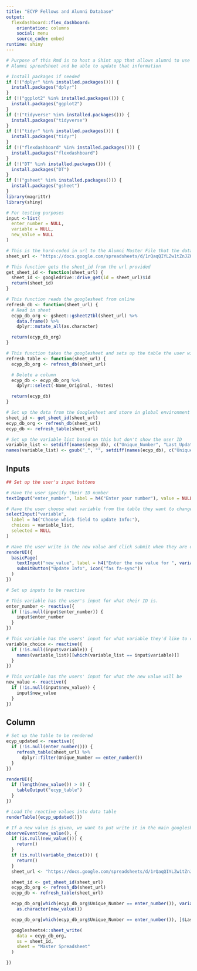 ```yaml
---
title: "ECYP Fellows and Alumni Database"
output:
  flexdashboard::flex_dashboard:
    orientation: columns
    social: menu
    source_code: embed
runtime: shiny
---
```


```r
# Purpose of this Rmd is to host a Shint app that allows alumni to use their unique ID to access their information in the
# Alumni spreadsheet and be able to update that information
```

```r
# Install packages if needed
if (!("dplyr" %in% installed.packages())) {
  install.packages("dplyr")
}
if (!("ggplot2" %in% installed.packages())) {
  install.packages("ggplot2")
}
if (!("tidyverse" %in% installed.packages())) {
  install.packages("tidyverse")
}
if (!("tidyr" %in% installed.packages())) {
  install.packages("tidyr")
}
if (!("flexdashboard" %in% installed.packages())) {
  install.packages("flexdashboard")
}
if (!("DT" %in% installed.packages())) {
  install.packages("DT")
}
if (!("gsheet" %in% installed.packages())) {
  install.packages("gsheet")
}
library(magrittr)
library(shiny)
```

```r
# For testing purposes
input <-list(
  enter_number = NULL,
  variable = NULL,
  new_value = NULL
)
```

```r
# This is the hard-coded in url to the Alumni Master File that the data is kept in.
sheet_url <- "https://docs.google.com/spreadsheets/d/1rQaqQIYLZw1tZnJZQHMNhTf0-zDRH2zWzA6Eo0giP80/edit#gid=1665986408"

# This function gets the sheet_id from the url provided
get_sheet_id <- function(sheet_url) {
  sheet_id <- googledrive::drive_get(id = sheet_url)$id
  return(sheet_id)
}

# This function reads the googlesheet from online 
refresh_db <- function(sheet_url) {
  # Read in sheet
  ecyp_db_org <- gsheet::gsheet2tbl(sheet_url) %>%
    data.frame() %>%
    dplyr::mutate_all(as.character)

  return(ecyp_db_org)
}

# This function takes the googlesheet and sets up the table the user will see
refresh_table <- function(sheet_url) {
  ecyp_db_org <- refresh_db(sheet_url)

  # Delete a column
  ecyp_db <- ecyp_db_org %>% 
    dplyr::select(-Name_Original, -Notes)

  return(ecyp_db)
}
```

```r
# Set up the data from the Googlesheet and store in global environment
sheet_id <- get_sheet_id(sheet_url)
ecyp_db_org <- refresh_db(sheet_url)
ecyp_db <- refresh_table(sheet_url)

# Set up the variable list based on this but don't show the user ID
variable_list <- setdiff(names(ecyp_db), c("Unique_Number", "Last_Updated"))
names(variable_list) <- gsub("_", "", setdiff(names(ecyp_db), c("Unique_Number", "Last_Updated")))
```

Inputs {.sidebar}
-----------------------------------------------------------------------

```r
## Set up the user's input buttons 

# Have the user specify their ID number
textInput("enter_number", label = h4("Enter your number"), value = NULL)

# Have the user choose what variable from the table they want to change
selectInput("variable",
  label = h4("Choose which field to update Info:"),
  choices = variable_list, 
  selected = NULL
)

# Have the user write in the new value and click submit when they are done
renderUI({
  basicPage(
    textInput("new_value", label = h4("Enter the new value for ", variable_choice()), value = NULL),
    submitButton("Update Info", icon("fas fa-sync"))
  )
})
```

```r
# Set up inputs to be reactive

# This variable has the user's input for what their ID is. 
enter_number <- reactive({
  if (!is.null(input$enter_number)) {
    input$enter_number
  }
})

# This variable has the users' input for what variable they'd like to change
variable_choice <- reactive({
  if (!is.null(input$variable)) {
    names(variable_list)[[which(variable_list == input$variable)]]
  }
})

# This variable has the users' input for what the new value will be 
new_value <- reactive({
  if (!is.null(input$new_value)) {
    input$new_value
  }
})
```

## Column

```r
# Set up the table to be rendered
ecyp_updated <- reactive({
  if (!is.null(enter_number())) {
    refresh_table(sheet_url) %>% 
      dplyr::filter(Unique_Number == enter_number())
  }
})

renderUI({ 
  if (length(new_value()) > 0) {
    tableOutput("ecyp_table")
  } 
})

# Load the reactive values into data table
renderTable({ecyp_updated()})
```


```r
# If a new value is given, we want to put write it in the main googlesheet underneath the given variable name
observeEvent(new_value(), {
  if (is.null(new_value())) {
    return()
  }
  if (is.null(variable_choice())) {
    return()
  }
  sheet_url <- "https://docs.google.com/spreadsheets/d/1rQaqQIYLZw1tZnJZQHMNhTf0-zDRH2zWzA6Eo0giP80/edit#gid=1665986408"

  sheet_id <- get_sheet_id(sheet_url)
  ecyp_db_org <- refresh_db(sheet_url)
  ecyp_db <- refresh_table(sheet_url)

  ecyp_db_org[which(ecyp_db_org$Unique_Number == enter_number()), variable_choice()] <-
    as.character(new_value())

  ecyp_db_org[which(ecyp_db_org$Unique_Number == enter_number()), ]$Last_Updated <- as.character(Sys.time())

  googlesheets4::sheet_write(
    data = ecyp_db_org,
    ss = sheet_id,
    sheet = "Master Spreadsheet"
  )

})
```

